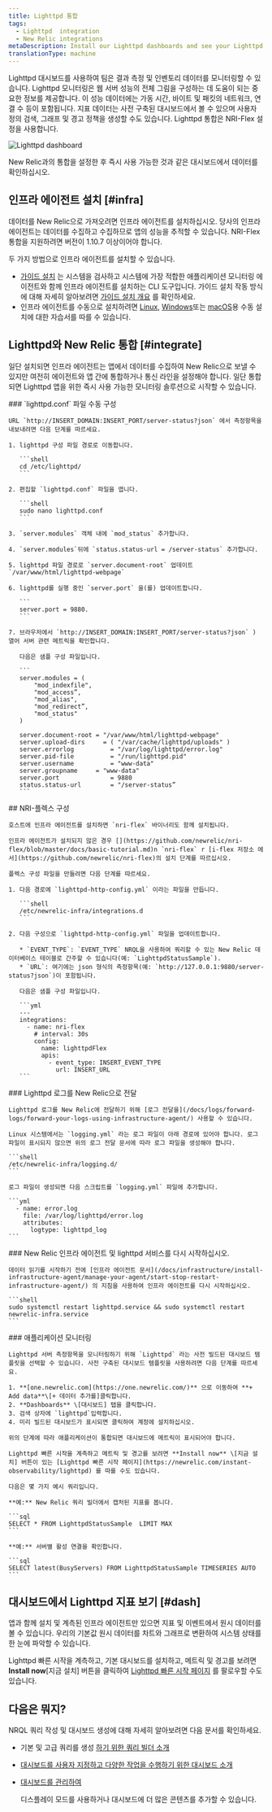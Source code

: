 ```yaml
---
title: Lighttpd 통합
tags:
  - Lighttpd  integration
  - New Relic integrations
metaDescription: Install our Lighttpd dashboards and see your Lighttpd  data in New Relic.
translationType: machine
---
```



Lighttpd 대시보드를 사용하여 팀은 결과 측정 및 인벤토리 데이터를 모니터링할 수 있습니다. Lighttpd 모니터링은 웹 서버 성능의 전체 그림을 구성하는 데 도움이 되는 중요한 정보를 제공합니다. 이 성능 데이터에는 가동 시간, 바이트 및 패킷의 네트워크, 연결 수 등이 포함됩니다. 지표 데이터는 사전 구축된 대시보드에서 볼 수 있으며 사용자 정의 검색, 그래프 및 경고 정책을 생성할 수도 있습니다. Lighttpd 통합은 NRI-Flex 설정을 사용합니다.

<img
  title="Lighttpd dashboard"
  alt="Lighttpd dashboard"
  src={infrastructureLighttptdDashboard}
/>

<figcaption>
  New Relic과의 통합을 설정한 후 즉시 사용 가능한 것과 같은 대시보드에서 데이터를 확인하십시오.
</figcaption>

## 인프라 에이전트 설치 [#infra]

데이터를 New Relic으로 가져오려면 인프라 에이전트를 설치하십시오. 당사의 인프라 에이전트는 데이터를 수집하고 수집하므로 앱의 성능을 추적할 수 있습니다. NRI-Flex 통합을 지원하려면 버전이 1.10.7 이상이어야 합니다.

두 가지 방법으로 인프라 에이전트를 설치할 수 있습니다.

* [가이드 설치](https://one.newrelic.com/nr1-core?state=4f81feab-35f7-e97e-9903-52510f8542bd) 는 시스템을 검사하고 시스템에 가장 적합한 애플리케이션 모니터링 에이전트와 함께 인프라 에이전트를 설치하는 CLI 도구입니다. 가이드 설치 작동 방식에 대해 자세히 알아보려면 [가이드 설치 개요](/docs/infrastructure/host-integrations/installation/new-relic-guided-install-overview) 를 확인하세요.
* 인프라 에이전트를 수동으로 설치하려면 [Linux](/docs/infrastructure/install-infrastructure-agent/linux-installation/install-infrastructure-monitoring-agent-linux), [Windows](/docs/infrastructure/install-infrastructure-agent/windows-installation/install-infrastructure-monitoring-agent-windows/)또는 [macOS](/docs/infrastructure/install-infrastructure-agent/macos-installation/install-infrastructure-monitoring-agent-macos/)용 수동 설치에 대한 자습서를 따를 수 있습니다.

## Lighttpd와 New Relic 통합 [#integrate]

일단 설치되면 인프라 에이전트는 앱에서 데이터를 수집하여 New Relic으로 보낼 수 있지만 여전히 에이전트와 앱 간에 통합하거나 통신 라인을 설정해야 합니다. 일단 통합되면 Lighttpd 앱을 위한 즉시 사용 가능한 모니터링 솔루션으로 시작할 수 있습니다.

<Steps>
  <Step>
    ### `lighttpd.conf` 파일 수동 구성

    URL `http://INSERT_DOMAIN:INSERT_PORT/server-status?json` 에서 측정항목을 내보내려면 다음 단계를 따르세요.

    1. lighttpd 구성 파일 경로로 이동합니다.

       ```shell
       cd /etc/lighttpd/
       ```

    2. 편집할 `lighttpd.conf` 파일을 엽니다.

       ```shell
       sudo nano lighttpd.conf
       ```

    3. `server.modules` 객체 내에 `mod_status` 추가합니다.

    4. `server.modules`뒤에 `status.status-url = /server-status` 추가합니다.

    5. lighttpd 파일 경로로 `server.document-root` 업데이트 `/var/www/html/lighttpd-webpage`

    6. lighttpd를 실행 중인 `server.port` 을(를) 업데이트합니다.

       ```
       server.port = 9880.
       ```

    7. 브라우저에서 `http://INSERT_DOMAIN:INSERT_PORT/server-status?json` ) 열어 서버 관련 메트릭을 확인합니다.

       다음은 샘플 구성 파일입니다.

       ```
       server.modules = (
           "mod_indexfile",
           "mod_access”,
           "mod_alias",
           "mod_redirect”,
           "mod_status"
       )

       server.document-root	= "/var/www/html/lighttpd-webpage"
       server.upload-dirs	  = ( "/var/cache/lighttpd/uploads" )
       server.errorlog		    = "/var/log/lighttpd/error.log"
       server.pid-file		    = "/run/lighttpd.pid"
       server.username		    = "www-data"
       server.groupname	    = "www-data"
       server.port		        = 9880
       status.status-url	    = "/server-status”
       ```
  </Step>

  <Step>
    ## NRI-플렉스 구성

    호스트에 인프라 에이전트를 설치하면 `nri-flex` 바이너리도 함께 설치됩니다.

    인프라 에이전트가 설치되지 않은 경우 [](https://github.com/newrelic/nri-flex/blob/master/docs/basic-tutorial.md)n `nri-flex` r [i-flex 저장소 에서](https://github.com/newrelic/nri-flex)의 설치 단계를 따르십시오.

    플렉스 구성 파일을 만들려면 다음 단계를 따르세요.

    1. 다음 경로에 `lighttpd-http-config.yml` 이라는 파일을 만듭니다.

       ```shell
       /etc/newrelic-infra/integrations.d
       ```

    2. 다음 구성으로 `lighttpd-http-config.yml` 파일을 업데이트합니다.

       * `EVENT_TYPE`: `EVENT_TYPE` NRQL을 사용하여 쿼리할 수 있는 New Relic 데이터베이스 테이블로 간주할 수 있습니다(예: `LighttpdStatusSample`).
       * `URL`: 여기에는 json 형식의 측정항목(예: `http://127.0.0.1:9880/server-status?json`)이 포함됩니다.

       다음은 샘플 구성 파일입니다.

       ```yml
       ---
       integrations:
         - name: nri-flex
           # interval: 30s
           config:
             name: lighttpdFlex
             apis:
               - event_type: INSERT_EVENT_TYPE
                 url: INSERT_URL  
       ```
  </Step>

  <Step>
    ### Lighttpd 로그를 New Relic으로 전달

    Lighttpd 로그를 New Relic에 전달하기 위해 [로그 전달을](/docs/logs/forward-logs/forward-your-logs-using-infrastructure-agent/) 사용할 수 있습니다.

    Linux 시스템에서는 `logging.yml` 라는 로그 파일이 아래 경로에 있어야 합니다. 로그 파일이 표시되지 않으면 위의 로그 전달 문서에 따라 로그 파일을 생성해야 합니다.

    ```shell
    /etc/newrelic-infra/logging.d/
    ```

    로그 파일이 생성되면 다음 스크립트를 `logging.yml` 파일에 추가합니다.

    ```yml
      - name: error.log
        file: /var/log/lighttpd/error.log
        attributes:
          logtype: lighttpd_log
    ```
  </Step>

  <Step>
    ### New Relic 인프라 에이전트 및 lighttpd 서비스를 다시 시작하십시오.

    데이터 읽기를 시작하기 전에 [인프라 에이전트 문서](/docs/infrastructure/install-infrastructure-agent/manage-your-agent/start-stop-restart-infrastructure-agent/) 의 지침을 사용하여 인프라 에이전트를 다시 시작하십시오.

    ```shell
    sudo systemctl restart lighttpd.service && sudo systemctl restart newrelic-infra.service
    ```
  </Step>

  <Step>
    ### 애플리케이션 모니터링

    Lighttpd 서버 측정항목을 모니터링하기 위해 `Lighttpd` 라는 사전 빌드된 대시보드 템플릿을 선택할 수 있습니다. 사전 구축된 대시보드 템플릿을 사용하려면 다음 단계를 따르세요.

    1. **[one.newrelic.com](https://one.newrelic.com/)** 으로 이동하여 **+ Add data**\[+ 데이터 추가를]클릭합니다.
    2. **Dashboards** \[대시보드] 탭을 클릭합니다.
    3. 검색 상자에 `lighttpd`입력합니다.
    4. 미리 빌드된 대시보드가 표시되면 클릭하여 계정에 설치하십시오.

    위의 단계에 따라 애플리케이션이 통합되면 대시보드에 메트릭이 표시되어야 합니다.

    Lighttpd 빠른 시작을 계측하고 메트릭 및 경고를 보려면 **Install now** \[지금 설치] 버튼이 있는 [Lighttpd 빠른 시작 페이지](https://newrelic.com/instant-observability/lighttpd) 를 따를 수도 있습니다.

    다음은 몇 가지 예시 쿼리입니다.

    **예:** New Relic 쿼리 빌더에서 캡처된 지표를 봅니다.

    ```sql
    SELECT * FROM LighttpdStatusSample  LIMIT MAX
    ```

    **예:** 서버별 활성 연결을 확인합니다.

    ```sql
    SELECT latest(BusyServers) FROM LighttpdStatusSample TIMESERIES AUTO
    ```
  </Step>
</Steps>

## 대시보드에서 Lighttpd 지표 보기 [#dash]

앱과 함께 설치 및 계측된 인프라 에이전트만 있으면 지표 및 이벤트에서 원시 데이터를 볼 수 있습니다. 우리의 기본값 <InlinePopover type="dashboards"/>원시 데이터를 차트와 그래프로 변환하여 시스템 상태를 한 눈에 파악할 수 있습니다.

Lighttpd 빠른 시작을 계측하고, 기본 대시보드를 설치하고, 메트릭 및 경고를 보려면 **Install now**\[지금 설치] 버튼을 클릭하여 [Lighttpd 빠른 시작 페이지](https://newrelic.com/instant-observability/lighttpd) 를 팔로우할 수도 있습니다.

## 다음은 뭐지?

NRQL 쿼리 작성 및 대시보드 생성에 대해 자세히 알아보려면 다음 문서를 확인하세요.

* 기본 및 고급 쿼리를 생성 [하기 위한 쿼리 빌더 소개](/docs/query-your-data/explore-query-data/query-builder/introduction-query-builder)

* [대시보드를 사용자 지정하고 다양한 작업을 수행하기 위한 대시보드 소개](/docs/query-your-data/explore-query-data/dashboards/introduction-dashboards)

* [대시보드를 관리하여](/docs/query-your-data/explore-query-data/dashboards/manage-your-dashboard)

  <InlinePopover type="dashboards"/>

  디스플레이 모드를 사용하거나 대시보드에 더 많은 콘텐츠를 추가할 수 있습니다.
